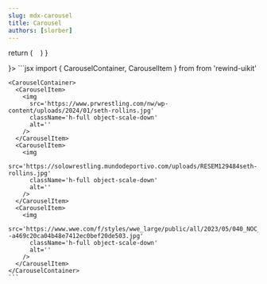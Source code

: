 ```yaml
---
slug: mdx-carousel
title: Carousel
authors: [slorber]
---
```



  return (
    <CarouselContainer>
      <CarouselItem>
        <img
          src='https://www.prwrestling.com/nw/wp-content/uploads/2024/01/seth-rollins.jpg'
          className='h-full object-scale-down'
          alt=''
        />
      </CarouselItem>
      <CarouselItem>
        <img
          src='https://solowrestling.mundodeportivo.com/uploads/RESEM129484seth-rollins.jpg'
          className='h-full object-scale-down'
          alt=''
        />
      </CarouselItem>
      <CarouselItem>
        <img
          src='https://www.wwe.com/f/styles/wwe_large/public/all/2023/05/040_NOC_05272023CM_24393--a469c20ca04b48e7412ec0bef20de503.jpg'
          className='h-full object-scale-down'
          alt=''
        />
      </CarouselItem>
    </CarouselContainer>
  )
}

<div className="flex flex-col gap-8 justify-center items-center">
  <DocsTemplate preview={<CarouselPreview />}>
    ```jsx
    import { CarouselContainer, CarouselItem } from from 'rewind-uikit'

    <CarouselContainer>
      <CarouselItem>
        <img
          src='https://www.prwrestling.com/nw/wp-content/uploads/2024/01/seth-rollins.jpg'
          className='h-full object-scale-down'
          alt=''
        />
      </CarouselItem>
      <CarouselItem>
        <img
          src='https://solowrestling.mundodeportivo.com/uploads/RESEM129484seth-rollins.jpg'
          className='h-full object-scale-down'
          alt=''
        />
      </CarouselItem>
      <CarouselItem>
        <img
          src='https://www.wwe.com/f/styles/wwe_large/public/all/2023/05/040_NOC_05272023CM_24393--a469c20ca04b48e7412ec0bef20de503.jpg'
          className='h-full object-scale-down'
          alt=''
        />
      </CarouselItem>
    </CarouselContainer>
    ```

  </DocsTemplate>
</div>

